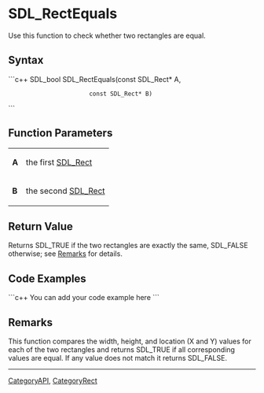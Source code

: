 <!-- pragma section-numbers off -->
<!-- pragma disable-camelcase -->

= SDL_RectEquals =
Use this function to check whether two rectangles are equal.


== Syntax ==
```c++
SDL_bool SDL_RectEquals(const SDL_Rect* A,
                        const SDL_Rect* B)
```

== Function Parameters ==
{|
|'''A'''
|the first [[SDL_Rect]]
|-
|'''B'''
|the second [[SDL_Rect]]
|}

== Return Value ==
Returns SDL_TRUE if the two rectangles are exactly the same, SDL_FALSE otherwise; see [[#Remarks|Remarks]] for details.  

== Code Examples ==
```c++
You can add your code example here
```

== Remarks ==
This function compares the width, height, and location (X and Y) values for each of the two rectangles and returns SDL_TRUE if all corresponding values are equal.  If any value does not match it returns SDL_FALSE.

----
[[CategoryAPI]], [[CategoryRect]]
